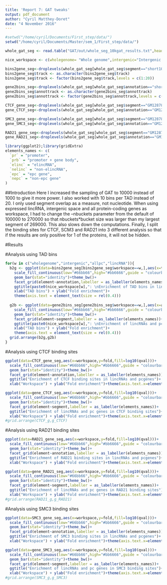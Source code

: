 ```yaml
---
title: 'Report 7: GAT tweaks'
output: pdf_document
author: "Cyril Matthey-Doret"
date: "4 November 2016"
---
```


```r

#setwd("/home/cyril/Documents/First_step/data/")
setwd("/home/cyril/Documents/Master/sem_1/First_step/data/")

whole_gat_seg <- read.table("GAT/out/whole_seg_10kgat_results.txt",header=T)

nice_workspace <- c(wholegenome= "Whole genome",intergenic="Intergenic space",allpc="Protein-coding space", lincRNA="Expressed lincRNAs space")

bins2gene_seg<-droplevels(whole_gat_seg[whole_gat_seg$segment=="short10bins",])
bins2gene_seg$track <- as.character(bins2gene_seg$track)
bins2gene_seg$track <- factor(bins2gene_seg$track,levels = c(1:20))

gene2bins_seg<-droplevels(whole_gat_seg[whole_gat_seg$annotation=="short10bins",])
gene2bins_seg$annottrack <- as.character(gene2bins_seg$annottrack)
gene2bins_seg$annottrack <- factor(gene2bins_seg$annottrack,levels = c(1:20))

CTCF_gene_seg<-droplevels(whole_gat_seg[whole_gat_seg$segment=="GM12878CTCF",])
gene_CTCF_seg<-droplevels(whole_gat_seg[whole_gat_seg$annotation=="GM12878CTCF",])

SMC3_gene_seg<-droplevels(whole_gat_seg[whole_gat_seg$segment=="GM12878SMC3",])
gene_SMC3_seg<-droplevels(whole_gat_seg[whole_gat_seg$annotation=="GM12878SMC3",])

RAD21_gene_seg<-droplevels(whole_gat_seg[whole_gat_seg$segment=="GM12878RAD21",])
gene_RAD21_seg<-droplevels(whole_gat_seg[whole_gat_seg$annotation=="GM12878RAD21",])

library(ggplot2);library(gridExtra)
elements_names <- c(
  `pr` = "promoter",
  `prb` = "promoter + gene body",
  `elinc` = "elincRNA",
  `nelinc` = "non-elincRNA",
  `epc` = "epc gene",
  `nepc` = "non-epc gene"
)

```

##Introduction
Here I increased the sampling of GAT to 10000 instead of 1000 to give it more power. I also worked with 10 bins per TAD instead of 20. I only used segment overlap as a measure, not nucleotide. When using expressed lincRNA, intergenic space and all protein-coding genes as workspace, I had to change the --nbuckets parameter from the default of 100000 to 270000 so that nbuckets*bucket size was larger than my largest segment of 269000. This also slows down the computations. Finally, I split the binding sites for CTCF, SCM3 and RAD21 into 3 different analysis so that if the results are only positive for 1 of the proteins, it will not be hidden.

#Results

#Analysis using TAD bins

```r

for(w in c("wholegenome","intergenic","allpc","lincRNA")){
  b2g <- ggplot(data=bins2gene_seg[bins2gene_seg$workspace==w,],aes(x=track,y=fold,fill=log10(qval)))+
    scale_fill_continuous(low="#66bb66",high="#bb6666",guide = "colourbar",name= "Log10\nq-value")+
    geom_bar(stat="identity")+theme_bw()+
    facet_grid(element~annotation,labeller = as_labeller(elements_names))+
    ggtitle(paste0(nice_workspace[w],": \nEnrichment of TAD bins in lincRNAs and pcgenes"))+
    xlab("TAD bins") + ylab("Fold enrichment")+
    theme(axis.text = element_text(size = rel(0.4)))
  
  g2b <- ggplot(data=gene2bins_seg[gene2bins_seg$workspace==w,],aes(x=annottrack,y=fold,fill=log10(qval)))+
    scale_fill_continuous(low="#66bb66",high="#bb6666",guide = "colourbar",name= "Log10\nq-value")+
    geom_bar(stat="identity")+theme_bw()+
    facet_grid(element~segment,labeller = as_labeller(elements_names))+
    ggtitle(paste0(nice_workspace[w],": \nEnrichment of lincRNAs and pc genes in TAD bins"))+
    xlab("TAD bins") + ylab("Fold enrichment")+
    theme(axis.text = element_text(size = rel(0.4)))
  grid.arrange(b2g,g2b)
}

```


#Analysis using CTCF binding sites

```r

ggplot(data=CTCF_gene_seg,aes(x=workspace,y=fold,fill=log10(qval)))+
  scale_fill_continuous(low="#66bb66",high="#bb6666",guide = "colourbar",name= "Log10 q-value")+
  geom_bar(stat="identity")+theme_bw()+
  facet_grid(element~annotation,labeller = as_labeller(elements_names))+
  ggtitle("Enrichment of CTCF binding sites in lincRNAs and pcgenes")+
  xlab("Workspace") + ylab("Fold enrichment")+theme(axis.text.x=element_text(angle = -90, hjust = 0))

ggplot(data=gene_CTCF_seg,aes(x=workspace,y=fold,fill=log10(qval)))+
  scale_fill_continuous(low="#66bb66",high="#bb6666",guide = "colourbar",name= "Log10 q-value")+
  geom_bar(stat="identity")+theme_bw()+
  facet_grid(element~segment,labeller = as_labeller(elements_names))+
  ggtitle("Enrichment of lincRNAs and pc genes in CTCF binding sites")+
  xlab("Workspace") + ylab("Fold enrichment")+theme(axis.text.x=element_text(angle = -90, hjust = 0))
#grid.arrange(CTCF_g,g_CTCF)

```

#Analysis using RAD21 binding sites

```r

ggplot(data=RAD21_gene_seg,aes(x=workspace,y=fold,fill=log10(qval)))+
  scale_fill_continuous(low="#66bb66",high="#bb6666",guide = "colourbar",name= "Log10 q-value")+
  geom_bar(stat="identity")+theme_bw()+
  facet_grid(element~annotation,labeller = as_labeller(elements_names))+
  ggtitle("Enrichment of RAD21 binding sites in lincRNAs and pcgenes")+
  xlab("Workspace") + ylab("Fold enrichment")+theme(axis.text.x=element_text(angle = -90, hjust = 0))

ggplot(data=gene_RAD21_seg,aes(x=workspace,y=fold,fill=log10(qval)))+
  scale_fill_continuous(low="#66bb66",high="#bb6666",guide = "colourbar",name= "Log10 q-value")+
  geom_bar(stat="identity")+theme_bw()+
  facet_grid(element~segment,labeller = as_labeller(elements_names))+
  ggtitle("Enrichment of lincRNAs and pc genes in RAD21 binding sites")+
  xlab("Workspace") + ylab("Fold enrichment")+theme(axis.text.x=element_text(angle = -90, hjust = 0))
#grid.arrange(RAD21_g,g_RAD21)

```

#Analysis using SMC3 binding sites

```r

ggplot(data=SMC3_gene_seg,aes(x=workspace,y=fold,fill=log10(qval)))+
  scale_fill_continuous(low="#66bb66",high="#bb6666",guide = "colourbar",name= "Log10 q-value")+
  geom_bar(stat="identity")+theme_bw()+
  facet_grid(element~annotation,labeller = as_labeller(elements_names))+
  ggtitle("Enrichment of SMC3 binding sites in lincRNAs and pcgenes")+
  xlab("Workspace") + ylab("Fold enrichment")+theme(axis.text.x=element_text(angle = -90, hjust = 0))

ggplot(data=gene_SMC3_seg,aes(x=workspace,y=fold,fill=log10(qval)))+
  scale_fill_continuous(low="#66bb66",high="#bb6666",guide = "colourbar",name= "Log10 q-value")+
  geom_bar(stat="identity")+theme_bw()+
  facet_grid(element~segment,labeller = as_labeller(elements_names))+
  ggtitle("Enrichment of lincRNAs and pc genes in SMC3 binding sites")+
  xlab("Workspace") + ylab("Fold enrichment")+theme(axis.text.x=element_text(angle = -90, hjust = 0))
#grid.arrange(SMC3_g,g_SMC3)

```

